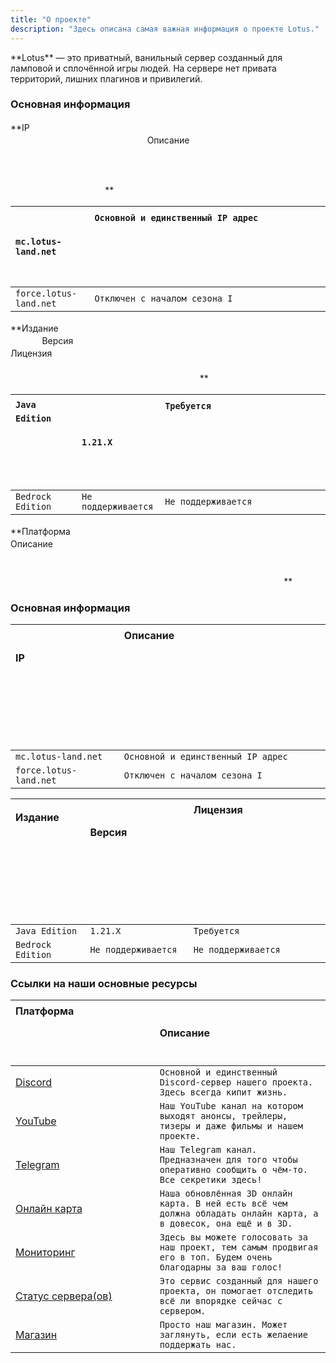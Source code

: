 ```yaml
---
title: "О проекте"
description: "Здесь описана самая важная информация о проекте Lotus."
---
```


<Check>
  **Lotus** — это приватный, ванильный сервер созданный для ламповой и cплoчённой игры людей. На сервере нет привата территорий, лишних плагинов и привилегий.
</Check>

### Основная информация

<Frame>
  **IPㅤ ㅤ ㅤ ㅤ ㅤ ㅤ ㅤ ㅤ ㅤ ㅤ ㅤ ㅤ ㅤ ㅤ ㅤ ㅤ ㅤ ㅤ ㅤ ㅤ ㅤ ㅤ ㅤ ㅤ ㅤ ㅤ ㅤ ㅤ ㅤ ㅤ ㅤ ㅤ ㅤ ㅤ ㅤ ㅤ ㅤ ㅤ ㅤ ㅤ ㅤ Описаниеㅤ ㅤ ㅤ ㅤ ㅤ ㅤ ㅤ ㅤ ㅤ ㅤ ㅤ ㅤ ㅤ ㅤ ㅤ ㅤ ㅤ ㅤ ㅤ ㅤ ㅤ ㅤ ㅤ ㅤ ㅤ ㅤ ㅤ ㅤ ㅤ ㅤ ㅤ ㅤ ㅤ ㅤ ㅤ ㅤ ㅤ ㅤ ㅤ ㅤ ㅤ ㅤ ㅤ ㅤ ㅤ ㅤ ㅤ ㅤ ㅤ ㅤ ㅤ ㅤ ㅤ ㅤ ㅤ ㅤ ㅤ ㅤ ㅤ ㅤ ㅤ ㅤ ㅤ ㅤ ㅤ ㅤ ㅤ ㅤ ㅤ ㅤ ㅤ ㅤ ㅤ ㅤ ㅤ ㅤ ㅤ ㅤ ㅤ ㅤ ㅤ ㅤ ㅤ ㅤ ㅤ ㅤ ㅤ ㅤ ㅤ ㅤ ㅤ ㅤ ㅤ ㅤ ㅤ ㅤ ㅤ ㅤ ㅤ ㅤ ㅤ ㅤ ㅤ ㅤ ㅤ ㅤ ㅤ ㅤ ㅤ ㅤ ㅤ ㅤ **
</Frame>

| `mc.lotus-land.net`    | `Основной и единственный IP адрес`ㅤ ㅤ ㅤ ㅤ ㅤ ㅤ ㅤ ㅤ ㅤ ㅤ ㅤ ㅤ ㅤ ㅤ ㅤ ㅤ ㅤ ㅤ ㅤ ㅤ ㅤ ㅤ ㅤ ㅤ ㅤ ㅤ ㅤ ㅤ ㅤ ㅤ ㅤ ㅤ ㅤ ㅤ ㅤ ㅤ ㅤ ㅤ ㅤ ㅤ ㅤ ㅤ ㅤ ㅤ ㅤ ㅤ ㅤ ㅤ ㅤ ㅤ ㅤ ㅤ ㅤ ㅤ ㅤ ㅤ ㅤ ㅤ ㅤ ㅤ ㅤ ㅤ ㅤ ㅤ ㅤ ㅤ |
| :--------------------- | :-------------------------------------------------------------------------------------------------------------------------------------------------------------------- |
| `force.lotus-land.net` | `Отключен с началом сезона I`                                                                                                                                         |

<Frame>
  **Изданиеㅤ ㅤ ㅤ ㅤ ㅤ ㅤ ㅤ ㅤ ㅤ ㅤ ㅤ ㅤ ㅤ ㅤ ㅤ ㅤ ㅤ ㅤ ㅤ ㅤ ㅤ ㅤ ㅤ ㅤ ㅤ ㅤ ㅤ ㅤ Версияㅤ ㅤ ㅤ ㅤ ㅤ ㅤ ㅤ ㅤ ㅤ ㅤ ㅤ ㅤ ㅤ ㅤ ㅤ ㅤ ㅤ ㅤ ㅤ ㅤ ㅤ ㅤ ㅤ ㅤЛицензия ㅤ ㅤ ㅤ ㅤ ㅤ ㅤ ㅤ ㅤ ㅤ ㅤ ㅤ ㅤ ㅤ ㅤ ㅤ ㅤ ㅤ ㅤ ㅤ ㅤ ㅤ ㅤ ㅤ ㅤ ㅤ ㅤ ㅤ ㅤ ㅤ ㅤ ㅤ ㅤ ㅤ ㅤ ㅤ ㅤ ㅤ ㅤ ㅤ ㅤ ㅤ ㅤ ㅤ ㅤ ㅤ ㅤ ㅤ ㅤ ㅤ ㅤ ㅤ ㅤ ㅤ ㅤ ㅤ ㅤ ㅤ ㅤ ㅤ ㅤ ㅤ ㅤ ㅤ ㅤ ㅤ ㅤ ㅤ ㅤ ㅤ ㅤ ㅤ ㅤ ㅤ ㅤ **
</Frame>

| `Java Edition`ㅤ ㅤ ㅤ ㅤ ㅤ ㅤ ㅤ ㅤ ㅤ ㅤ ㅤ ㅤ ㅤ ㅤ | `1.21.X`            | `Требуется`ㅤㅤ ㅤ ㅤ ㅤ ㅤ ㅤ ㅤ ㅤ ㅤ ㅤ ㅤ ㅤ ㅤ ㅤ ㅤ ㅤ ㅤ ㅤ ㅤ ㅤ ㅤ ㅤ ㅤ ㅤ ㅤ ㅤ ㅤ ㅤ ㅤ ㅤ  ㅤ ㅤ ㅤ ㅤ ㅤ ㅤ ㅤ ㅤ ㅤ ㅤ ㅤ ㅤ ㅤ ㅤ ㅤ ㅤ ㅤ ㅤ ㅤ ㅤ ㅤ ㅤ ㅤ ㅤ ㅤ ㅤ ㅤ ㅤ ㅤ ㅤ ㅤ ㅤ ㅤ ㅤ ㅤ ㅤ ㅤ |
| :---------------------------------------- | :------------------ | :------------------------------------------------------------------------------------------------------------------------------------------------- |
| `Bedrock Edition`                         | `Не поддерживается` | `Не поддерживается`                                                                                                                                |

<Frame>
  **Платформаㅤ ㅤ ㅤ ㅤ ㅤ ㅤ ㅤ ㅤ ㅤ ㅤ ㅤ ㅤ ㅤ ㅤ ㅤ ㅤ ㅤ ㅤ ㅤ ㅤ ㅤ ㅤ Описаниеㅤ ㅤ ㅤ ㅤ ㅤ ㅤ ㅤ ㅤ ㅤ ㅤ ㅤ ㅤ ㅤ ㅤ ㅤ ㅤ ㅤ ㅤ ㅤ ㅤ ㅤ ㅤ ㅤ ㅤ ㅤ ㅤ ㅤ ㅤ ㅤ ㅤ ㅤ ㅤ ㅤ ㅤ ㅤ ㅤ ㅤ ㅤ ㅤ ㅤ ㅤ ㅤ ㅤ ㅤ ㅤ ㅤ ㅤ ㅤ ㅤ ㅤ ㅤ ㅤ ㅤ ㅤ ㅤ ㅤ ㅤ ㅤ ㅤ ㅤ ㅤ ㅤ ㅤ ㅤ ㅤ ㅤ ㅤ ㅤ ㅤ ㅤ ㅤ ㅤ ㅤ ㅤ ㅤ ㅤ ㅤ ㅤ ㅤ ㅤ ㅤ ㅤ ㅤ ㅤ ㅤ ㅤ ㅤ ㅤ ㅤ ㅤ ㅤ ㅤ ㅤ ㅤ ㅤ ㅤ ㅤ ㅤ ㅤ ㅤ ㅤ ㅤ ㅤ ㅤ ㅤ ㅤ ㅤ ㅤ ㅤ ㅤ ㅤ ㅤ **
</Frame>

### Основная информация

| IPㅤ ㅤ ㅤ ㅤ ㅤ ㅤ ㅤ ㅤ ㅤ ㅤ ㅤ ㅤ ㅤ ㅤ ㅤ ㅤ ㅤ ㅤ ㅤ ㅤ ㅤ ㅤ ㅤ ㅤ ㅤ ㅤ ㅤ ㅤ ㅤ ㅤ ㅤ ㅤ ㅤ ㅤ ㅤ ㅤ ㅤ ㅤ | Описаниеㅤㅤㅤㅤ ㅤ ㅤ  ㅤ ㅤ ㅤ ㅤ   ㅤ ㅤ ㅤㅤ ㅤ  ㅤ ㅤ ㅤ ㅤ ㅤ ㅤ ㅤ ㅤ ㅤ ㅤ ㅤ ㅤ ㅤ ㅤ ㅤ ㅤ ㅤ ㅤ ㅤ ㅤ ㅤ ㅤ ㅤ ㅤ ㅤ ㅤ ㅤ ㅤ ㅤ ㅤ ㅤ ㅤ ㅤ ㅤ ㅤ ㅤ ㅤ ㅤ ㅤ ㅤ ㅤ ㅤ ㅤ ㅤ ㅤ ㅤ ㅤ ㅤ ㅤ ㅤ ㅤ ㅤ ㅤ ㅤ ㅤ ㅤ ㅤ ㅤ ㅤ ㅤ ㅤ ㅤ ㅤ ㅤ ㅤ ㅤ ㅤ ㅤ ㅤ ㅤ ㅤ ㅤ ㅤ ㅤ ㅤ ㅤ ㅤ ㅤ ㅤ ㅤ ㅤ ㅤ ㅤ ㅤ ㅤ ㅤ ㅤ ㅤ ㅤ ㅤ ㅤ ㅤ ㅤ ㅤ ㅤ ㅤ ㅤ ㅤ ㅤ ㅤ ㅤ ㅤ ㅤ ㅤ ㅤ ㅤ ㅤ ㅤ |
| :---------------------------------------------------------------------------- | :------------------------------------------------------------------------------------------------------------------------------------------------------------------------------------------------------------------------------------------------------------ |
| `mc.lotus-land.net`                                                           | `Основной и единственный IP адрес`                                                                                                                                                                                                                            |
| `force.lotus-land.net`                                                        | `Отключен с началом сезона I`                                                                                                                                                                                                                                 |

| Изданиеㅤ ㅤ ㅤ ㅤ ㅤ ㅤ ㅤ ㅤ ㅤ ㅤ ㅤ ㅤ ㅤ ㅤ ㅤ ㅤ ㅤ ㅤ ㅤ ㅤ ㅤ ㅤ ㅤ ㅤ ㅤ ㅤ ㅤ | Версияㅤㅤ ㅤ ㅤ ㅤ ㅤ ㅤ ㅤ ㅤ ㅤ ㅤ ㅤ ㅤ ㅤ ㅤ ㅤ ㅤ ㅤ ㅤ ㅤ ㅤ ㅤ ㅤ ㅤ ㅤ ㅤ ㅤ ㅤ ㅤ ㅤ ㅤ | Лицензияㅤ ㅤ ㅤ ㅤ ㅤㅤ ㅤ ㅤ  ㅤ ㅤ ㅤ ㅤ ㅤ ㅤ ㅤ ㅤ ㅤ ㅤ ㅤ ㅤ ㅤ ㅤ ㅤ ㅤ ㅤ ㅤ ㅤ ㅤ ㅤ ㅤ ㅤ ㅤ ㅤ ㅤ ㅤ ㅤ ㅤ ㅤ ㅤ ㅤ ㅤ ㅤ ㅤ ㅤ ㅤ ㅤ ㅤ ㅤ ㅤ ㅤ ㅤ ㅤ ㅤ ㅤ ㅤ ㅤ ㅤ ㅤ ㅤ ㅤ ㅤ ㅤ ㅤ ㅤ ㅤ ㅤ ㅤ ㅤ ㅤ ㅤ ㅤ ㅤ ㅤ |
| :----------------------------------------------------------- | :----------------------------------------------------------------- | :-------------------------------------------------------------------------------------------------------------------------------------------------------- |
| `Java Edition`                                               | `1.21.X`                                                           | `Требуется`                                                                                                                                               |
| `Bedrock Edition`                                            | `Не поддерживается`                                                | `Не поддерживается`                                                                                                                                       |

### Ссылки на наши основные ресурсы

| Платформаㅤ ㅤ ㅤ ㅤ ㅤ ㅤ ㅤ ㅤ ㅤ ㅤ ㅤ ㅤ ㅤ ㅤ ㅤ ㅤ ㅤ ㅤ ㅤ ㅤ ㅤ ㅤ ㅤ ㅤ ㅤ ㅤ ㅤ ㅤ ㅤ ㅤ ㅤ ㅤ | Описание                                                                                                          |
| :----------------------------------------------------------------------- | :---------------------------------------------------------------------------------------------------------------- |
| [Discord](https://discord.gg/YCJ9wweXKv)                                 | `Основной и единственный Discord-сервер нашего проекта. Здесь всегда кипит жизнь.`                                |
| [YouTube](https://www.youtube.com/@LotusNetwork-y9h)                     | `Наш YouTube канал на котором выходят анонсы, трейлеры, тизеры и даже фильмы и нашем проекте.`                    |
| [Telegram](https://t.me/LotusMC)                                         | `Наш Telegram канал. Предназначен для того чтобы оперативно сообщить о чём-то. Все секретики здесь!`              |
| [Онлайн карта](https://map.lotus-land.net/)                              | `Наша обновлённая 3D онлайн карта. В ней есть всё чем должна обладать онлайн карта, а в довесок, она ещё и в 3D.` |
| [Мониторинг](https://hotmc.ru/minecraft-server-280106)                   | `Здесь вы можете голосовать за наш проект, тем самым продвигая его в топ. Будем очень благодарны за ваш голос!`   |
| [Статус сервера(ов)](https://s.mcstatus.io/3f85f5c8525c38e8024c2c83)     | `Это сервис созданный для нашего проекта, он помогает отследить всё ли впорядке сейчас с сервером.`               |
| [Магазин](https://shop.lotus-land.net/)                                  | `Просто наш магазин. Может заглянуть, если есть желаение поддержать нас.`                                         |